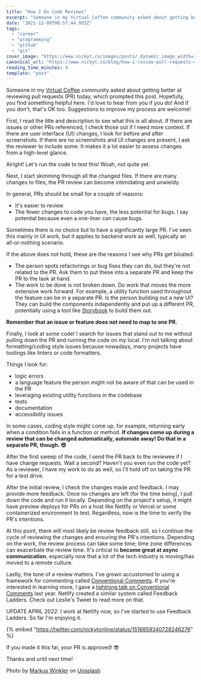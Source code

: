 ```yaml
---
title: "How I Do Code Reviews"
excerpt: "Someone in my Virtual Coffee community asked about getting better at reviewing pull requests (PR)..."
date: "2021-12-09T00:57:44.993Z"
tags:
  - "career"
  - "programming"
  - "github"
  - "git"
cover_image: "https://www.nickyt.co/images/posts/_dynamic_image_width=1000,height=420,fit=cover,gravity=auto,format=auto_https%3A%2F%2Fdev-to-uploads.s3.amazonaws.com%2Fuploads%2Farticles%2Fiz97ilpuk9knd74mixxu.jpeg"
canonical_url: "https://www.nickyt.co/blog/how-i-review-pull-requests-44nl/"
reading_time_minutes: 4
template: "post"
---
```



Someone in my [Virtual Coffee](https://virtualcoffee.io) community asked about getting better at reviewing pull requests (PR) today, which prompted this post. Hopefully, you find something helpful here. I'd love to hear from you if you do! And if you don't, that's OK too. Suggestions to improve my process are welcome!

First, I read the title and description to see what this is all about. If there are issues or other PRs referenced, I check those out if I need more context. If there are user interface (UI) changes, I look for before and after screenshots. If there are no screenshots and UI changes are present, I ask the reviewer to include some. It makes it a lot easier to assess changes from a high-level glance.

Alright! Let's run the code to test this! Woah, not quite yet.

Next, I start skimming through all the changed files. If there are many changes to files, the PR review can become intimidating and unwieldy.

In general, PRs should be small for a couple of reasons:

- It's easier to review
- The fewer changes to code you have, the less potential for bugs. I say potential because even a one-liner can cause bugs.

Sometimes there is no choice but to have a significantly large PR. I've seen this mainly in UI work, but it applies to backend work as well, typically an all-or-nothing scenario.

If the above does not hold, these are the reasons I see why PRs get bloated:

- The person spots refactorings or bug fixes they can do, but they're not related to the PR. Ask them to put these into a separate PR and keep the PR to the task at hand.
- The work to be done is not broken down. Do work that moves the more extensive work forward. For example, a utility function used throughout the feature can be in a separate PR. Is the person building out a new UI? They can build the components independently and put up a different PR, potentially using a tool like [Storybook](https://virtualcoffee.io) to build them out.

**Remember that an issue or feature does not need to map to one PR.**

Finally, I look at some code! I search for issues that stand out to me without pulling down the PR and running the code on my local. I'm not talking about formatting/coding style issues because nowadays, many projects have toolings like linters or code formatters.

Things I look for:

- logic errors
- a language feature the person might not be aware of that can be used in the PR
- leveraging existing utility functions in the codebase
- tests
- documentation
- accessibility issues

In some cases, coding style might come up, for example, returning early when a condition fails in a function or method. **If changes come up during a review that can be changed automatically, automate away! Do that in a separate PR, though. 😎**

After the first sweep of the code, I send the PR back to the reviewee if I have change requests. Wait a second? Haven't you even run the code yet? As a reviewer, I have my work to do as well, so I'll hold off on taking the PR for a test drive.

After the initial review, I check the changes made and feedback. I may provide more feedback. Once no changes are left (for the time being), I pull down the code and run it locally. Depending on the project's setup, it might have preview deploys for PRs on a host like Netlify or Vercel or some containerized environment to test. Regardless, now is the time to verify the PR's intentions.

At this point, there will most likely be review feedback still, so I continue the cycle of reviewing the changes and ensuring the PR's intentions. Depending on the work, the review process can take some time; time zone differences can exacerbate the review time. It's critical to **become great at async communication**, especially now that a lot of the tech industry is moving/has moved to a remote culture.

Lastly, the tone of a review matters. I've grown accustomed to using a framework for commenting called [Conventional Comments](https://conventionalcomments.org). If you're interested in learning more, I gave a [lightning talk on Conventional Comments](https://www.iamdeveloper.com/pages/talks/#heading-words-matter:-conventional-comments) last year. Netlify created a similar system called Feedback Ladders. Check out Leslie's Tweet to read more on that.

<Twitter id="1420188172726771714" />

UPDATE APRIL 2022: I work at Netlify now, so I've started to use Feedback Ladders. So far I'm enjoying it.

{% embed "https://twitter.com/nickytonline/status/1516859340728246276" %}

If you made it this far, your PR is approved! 😎

Thanks and until next time!

Photo by <a href="https://unsplash.com/@markuswinkler?utm_source=unsplash&utm_medium=referral&utm_content=creditCopyText">Markus Winkler</a> on <a href="https://unsplash.com/s/photos/review?utm_source=unsplash&utm_medium=referral&utm_content=creditCopyText">Unsplash</a>

